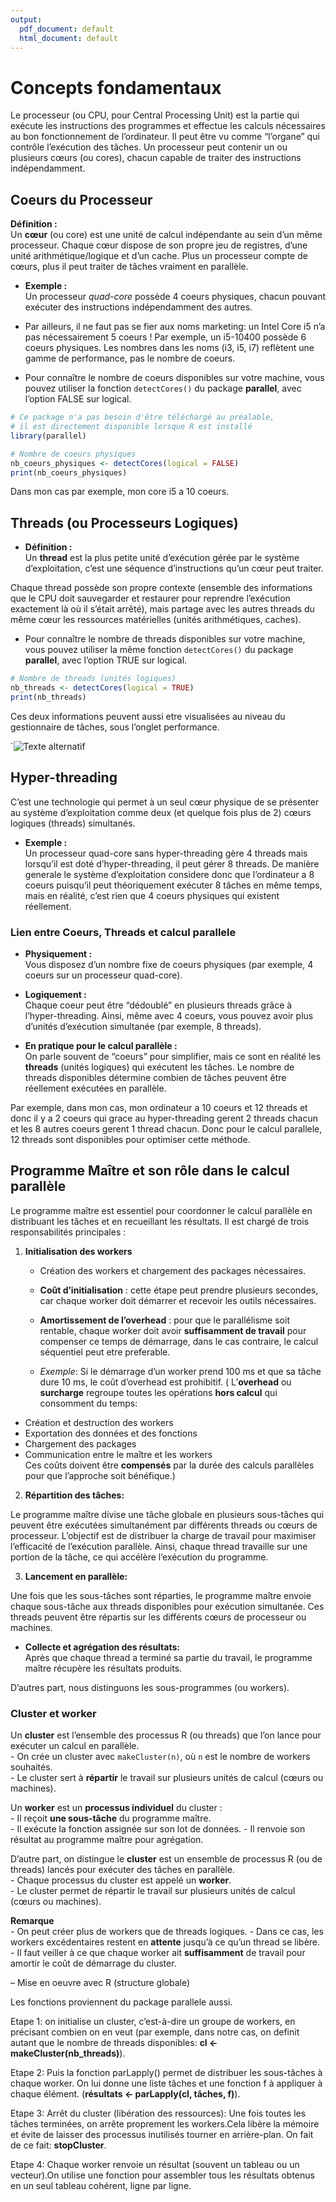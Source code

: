 ```yaml
---
output:
  pdf_document: default
  html_document: default
---
```

# Concepts fondamentaux 

Le processeur (ou CPU, pour Central Processing Unit) est la partie qui exécute les instructions des programmes et effectue les calculs nécessaires au bon fonctionnement de l'ordinateur. Il peut être vu comme "l'organe" qui contrôle l'exécution des tâches. Un processeur peut contenir un ou plusieurs cœurs (ou cores), chacun capable de traiter des instructions indépendamment.

## Coeurs du Processeur

**Définition :**  
Un **cœur** (ou core) est une unité de calcul indépendante au sein d’un même processeur. Chaque cœur dispose de son propre jeu de registres, d’une unité arithmétique/logique et d’un cache. Plus un processeur compte de cœurs, plus il peut traiter de tâches vraiment en parallèle. 

- **Exemple :**  
  Un processeur *quad-core* possède 4 coeurs physiques, chacun pouvant exécuter des instructions indépendamment des autres.

- Par ailleurs, il ne faut pas se fier aux noms marketing: un Intel Core i5 n’a pas nécessairement 5 coeurs ! Par exemple, un i5-10400 possède 6 coeurs physiques. Les nombres dans les noms (i3, i5, i7) reflètent une gamme de performance, pas le nombre de coeurs.

- Pour connaître le nombre de coeurs disponibles sur votre machine, vous pouvez utiliser la fonction `detectCores()` du package **parallel**, avec l'option FALSE sur logical. 

```r
# Ce package n'a pas besoin d'être téléchargé au préalable,
# il est directement disponible lorsque R est installé 
library(parallel) 

# Nombre de coeurs physiques
nb_coeurs_physiques <- detectCores(logical = FALSE)
print(nb_coeurs_physiques)
``` 

Dans mon cas par exemple, mon core i5 a 10 coeurs.

## Threads (ou Processeurs Logiques)

- **Définition :**  
Un **thread** est la plus petite unité d’exécution gérée par le système d’exploitation, c’est une séquence d’instructions qu’un cœur peut traiter.

Chaque thread possède son propre contexte (ensemble des informations que le CPU doit sauvegarder et restaurer pour reprendre l’exécution exactement là où il s’était arrêté), mais partage avec les autres threads du même cœur les ressources matérielles (unités arithmétiques, caches).

- Pour connaître le nombre de threads disponibles sur votre machine, vous pouvez utiliser la même fonction `detectCores()` du package **parallel**, avec l'option TRUE sur logical. 

```r
# Nombre de threads (unités logiques)
nb_threads <- detectCores(logical = TRUE)
print(nb_threads)
``` 

Ces deux informations peuvent aussi etre visualisées au niveau du gestionnaire de tâches, sous l'onglet performance.

`![Texte alternatif](Donnees/Images_RMD/Coeurs_Threads.png)

## Hyper-threading  
  C'est une technologie qui permet à un seul cœur physique de se présenter au système d'exploitation comme deux (et quelque fois plus de 2) cœurs logiques (threads) simultanés.  
  
  - **Exemple :**  
    Un processeur quad-core sans hyper-threading gère 4 threads mais lorsqu'il est  doté d'hyper-threading, il peut gérer 8 threads. De manière generale le système d'exploitation considere donc que l'ordinateur a 8 coeurs puisqu'il peut théoriquement exécuter 8 tâches en même temps, mais en réalité, c'est rien que 4 coeurs physiques qui existent réellement. 

### Lien entre Coeurs, Threads et calcul parallele

- **Physiquement :**  
  Vous disposez d'un nombre fixe de coeurs physiques (par exemple, 4 coeurs sur un processeur quad-core).
  
- **Logiquement :**  
  Chaque coeur peut être "dédoublé" en plusieurs threads grâce à l'hyper-threading. Ainsi, même avec 4 coeurs, vous pouvez avoir plus d'unités d'exécution simultanée (par exemple, 8 threads).

- **En pratique pour le calcul parallèle :**  
  On parle souvent de "coeurs" pour simplifier, mais ce sont en réalité les **threads** (unités logiques) qui exécutent les tâches. Le nombre de threads disponibles détermine combien de tâches peuvent être réellement exécutées en parallèle.

Par exemple, dans mon cas, mon ordinateur a 10 coeurs et 12 threads et donc il y a 2 coeurs qui grace au hyper-threading gerent 2 threads chacun et les 8 autres coeurs gerent 1 thread chacun. Donc pour le calcul parallele, 12 threads sont disponibles pour optimiser cette méthode.

## Programme Maître et son rôle dans le calcul parallèle

Le programme maître est essentiel pour coordonner le calcul parallèle en distribuant les tâches et en recueillant les résultats. Il est chargé de trois responsabilités principales :

1. **Initialisation des workers**  

   - Création des workers et chargement des packages nécessaires. 
   
   - **Coût d’initialisation** : cette étape peut prendre plusieurs secondes, car chaque worker doit démarrer et recevoir les outils nécessaires.  
    
   - **Amortissement de l'overhead** : pour que le parallélisme soit rentable, chaque worker doit avoir **suffisamment de travail** pour compenser ce temps de démarrage, dans le cas contraire, le calcul séquentiel peut etre preferable. 
     
   - *Exemple*: Si le démarrage d’un worker prend 100 ms et que sa tâche dure 10 ms, le coût d’overhead est prohibitif. 
( L’**overhead** ou **surcharge** regroupe toutes les opérations **hors calcul** qui consomment du temps:
- Création et destruction des workers  
- Exportation des données et des fonctions  
- Chargement des packages  
- Communication entre le maître et les workers  
Ces coûts doivent être **compensés** par la durée des calculs parallèles pour que l’approche soit bénéfique.)

2. **Répartition des tâches:**  

Le programme maître divise une tâche globale en plusieurs sous-tâches qui peuvent être exécutées simultanément par différents threads ou cœurs de processeur. L'objectif est de distribuer la charge de travail pour maximiser l'efficacité de l'exécution parallèle.
Ainsi, chaque thread travaille sur une portion de la tâche, ce qui accélère l'exécution du programme.

3. **Lancement en parallèle:**  

Une fois que les sous-tâches sont réparties, le programme maître envoie chaque sous-tâche aux threads disponibles pour exécution simultanée. Ces threads peuvent être répartis sur les différents cœurs de processeur ou machines.

- **Collecte et agrégation des résultats:**  
Après que chaque thread a terminé sa partie du travail, le programme maître récupère les résultats produits. 

D'autres part, nous distinguons les sous-programmes (ou workers).

### Cluster et worker 

Un **cluster** est l’ensemble des processus R (ou threads) que l’on lance pour exécuter un calcul en parallèle.  
- On crée un cluster avec `makeCluster(n)`, où `n` est le nombre de workers souhaités.  
- Le cluster sert à **répartir** le travail sur plusieurs unités de calcul (cœurs ou machines).

Un **worker** est un **processus individuel** du cluster :  
- Il reçoit **une sous‑tâche** du programme maître.  
- Il exécute la fonction assignée sur son lot de données.
- Il renvoie son résultat au programme maître pour agrégation.

D'autre part, on distingue le **cluster** est un ensemble de processus R (ou de threads) lancés pour exécuter des tâches en parallèle.  
- Chaque processus du cluster est appelé un **worker**.  
- Le cluster permet de répartir le travail sur plusieurs unités de calcul (cœurs ou machines).

**Remarque**  
- On peut créer plus de workers que de threads logiques.
- Dans ce cas, les workers excédentaires restent en **attente** jusqu’à ce qu’un thread se libère.  
- Il faut veiller à ce que chaque worker ait **suffisamment** de travail pour amortir le coût de démarrage du cluster. 


-- Mise en oeuvre avec R (structure globale)

Les fonctions proviennent du package parallele aussi. 

Etape 1: on initialise un cluster, c’est-à-dire un groupe de workers, en précisant combien on en veut (par exemple, dans notre cas, on definit autant que le nombre de threads disponibles: **cl <- makeCluster(nb_threads)**).

Etape 2: Puis la fonction parLapply() permet de distribuer les sous-tâches à chaque worker. On lui donne une liste tâches  et une fonction f à appliquer à chaque élément. (**résultats <- parLapply(cl, tâches, f)**). 

Etape 3: Arrêt du cluster (libération des ressources): Une fois toutes les tâches terminées, on arrête proprement les workers.Cela libère la mémoire et évite de laisser des processus inutilisés tourner en arrière-plan. On fait de ce fait: **stopCluster**. 

Etape 4: Chaque worker renvoie un résultat (souvent un tableau ou un vecteur).On utilise une fonction pour assembler tous les résultats obtenus en un seul tableau cohérent, ligne par ligne.